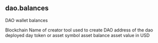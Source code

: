 ## dao.balances 
DAO wallet balances


<ParamField path="blockchain">
Blockchain
</ParamField>
<ParamField path="dao_creator_tool">
Name of creator tool used to create DAO
</ParamField>
<ParamField path="dao">
address of the dao deployed
</ParamField>
<ParamField path="dao_wallet_address">

</ParamField>
<ParamField path="day">
day
</ParamField>
<ParamField path="asset">
token or asset symbol
</ParamField>
<ParamField path="balance">
asset balance
</ParamField>
<ParamField path="usd_value">
asset value in USD
</ParamField>
